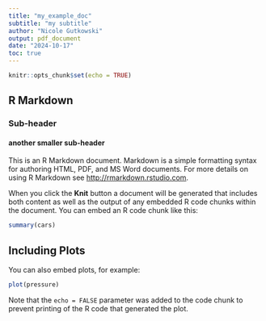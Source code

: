 ```yaml
---
title: "my_example_doc"
subtitle: "my subtitle"
author: "Nicole Gutkowski"
output: pdf_document
date: "2024-10-17"
toc: true
---
```


```r
knitr::opts_chunk$set(echo = TRUE)
```

## R Markdown
### Sub-header
#### another smaller sub-header

This is an R Markdown document. Markdown is a simple formatting syntax for authoring HTML, PDF, and MS Word documents. For more details on using R Markdown see <http://rmarkdown.rstudio.com>.

When you click the **Knit** button a document will be generated that includes both content as well as the output of any embedded R code chunks within the document. You can embed an R code chunk like this:

```r
summary(cars)
```

## Including Plots

You can also embed plots, for example:

```r
plot(pressure)
```

Note that the `echo = FALSE` parameter was added to the code chunk to prevent printing of the R code that generated the plot.
